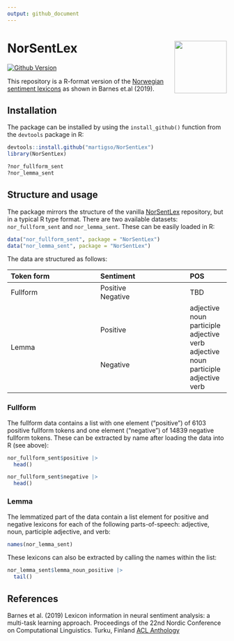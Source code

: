 ```yaml
---
output: github_document
---
```


# NorSentLex <img src="man/figures/norsentlex.png" align="right" width="120"/>

<!-- badges: start -->
<!-- [![CRAN Version](http://www.r-pkg.org/badges/version/stortingscrape)](https://cran.r-project.org/package=stortingscrape) -->
[![Github Version](https://img.shields.io/github/r-package/v/martigso/NorSentLex?color=yellowgreen)](https://github.com/martigso/NorSentLex)
<!-- [![Downloads](http://cranlogs.r-pkg.org/badges/stortingscrape)](https://cran.r-project.org/package=stortingscrape) -->
<!-- [![Total Downloads](http://cranlogs.r-pkg.org/badges/grand-total/stortingscrape?color=orange)](https://cran.r-project.org/package=stortingscrape) -->
<!-- [![R-CMD-check](https://github.com/martigso/stortingscrape/actions/workflows/check-standard.yaml/badge.svg)](https://github.com/martigso/stortingscrape/actions/workflows/check-standard.yaml) -->
<!-- badges: end -->


This repository is a R-format version of the [Norwegian sentiment lexicons](https://github.com/ltgoslo/norsentlex) as shown in Barnes et.al (2019). 

## Installation

The package can be installed by using the `install_github()` function from the `devtools` package in R:


```r

devtools::install.github("martigso/NorSentLex")
library(NorSentLex)

?nor_fullform_sent
?nor_lemma_sent
```

## Structure and usage

The package mirrors the structure of the vanilla [NorSentLex](https://github.com/ltgoslo/norsentlex) repository, but in a typical R type format. There are two available datasets: `nor_fullform_sent` and `nor_lemma_sent`. These can be easily loaded in R:

```r

data("nor_fullform_sent", package = "NorSentLex")
data("nor_lemma_sent", package = "NorSentLex")

```

The data are structured as follows:

| Token form | Sentiment | POS |
|:---------- |:----------|:----|
| Fullform    | Positive <br> Negative |TBD|
| Lemma      | Positive <br><br><br><br> Negative  |  adjective <br> noun <br> participle adjective <br> verb <br> adjective <br> noun <br> participle adjective <br> verb |



### Fullform

The fullform data contains a list with one element ("positive") of 6103 positive fullform tokens and one element ("negative") of 14839 negative fullform tokens. These can be extracted by name after loading the data into R (see above):

```r


nor_fullform_sent$positive |> 
  head()

nor_fullform_sent$negative |> 
  head()

```

### Lemma

The lemmatized part of the data contain a list element for positive and negative lexicons for each of the following parts-of-speech: adjective, noun, participle adjective, and verb:

```r
names(nor_lemma_sent)

```

These lexicons can also be extracted by calling the names within the list:

```r

nor_lemma_sent$lemma_noun_positive |> 
  tail()

```

## References

Barnes et al. (2019) Lexicon information in neural sentiment analysis: a multi-task learning approach. Proceedings of the 22nd Nordic Conference on Computational Linguistics. Turku, Finland [ACL Anthology](https://www.aclweb.org/anthology/W19-6119/)
